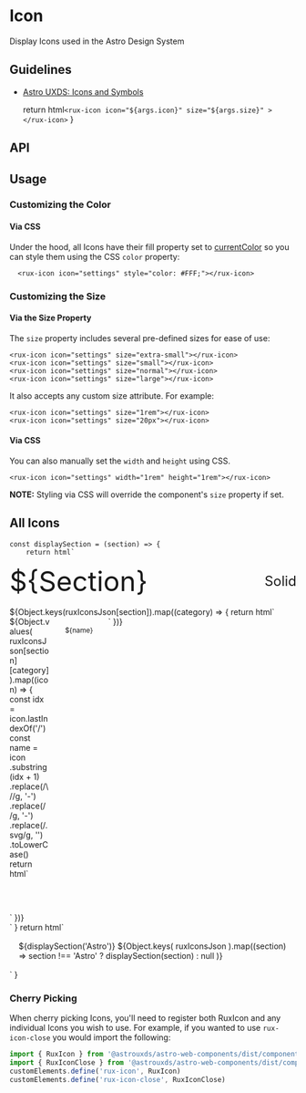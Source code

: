 

<Meta of={IconAndSymbolsStories} />

# Icon

Display Icons used in the Astro Design System

## Guidelines

*   [Astro UXDS: Icons and Symbols](https://astrouxds.com/ui-components/icons-and-symbols)

    return html`
        <rux-icon
            icon="${args.icon}"
            size="${args.size}"
        ></rux-icon>
    `
}

<Canvas>
  <Story of={IconAndSymbolsStories.Default_} />
</Canvas>

## API

<ArgsTable of="rux-icon" />

## Usage

### Customizing the Color

#### Via CSS

Under the hood, all Icons have their fill property set to [currentColor](https://css-tricks.com/cascading-svg-fill-color/)
so you can style them using the CSS `color` property:

```
  <rux-icon icon="settings" style="color: #FFF;"></rux-icon>
```

### Customizing the Size

#### Via the Size Property

The `size` property includes several pre-defined sizes for ease of use:

```
<rux-icon icon="settings" size="extra-small"></rux-icon>
<rux-icon icon="settings" size="small"></rux-icon>
<rux-icon icon="settings" size="normal"></rux-icon>
<rux-icon icon="settings" size="large"></rux-icon>
```

It also accepts any custom size attribute. For example:

```
<rux-icon icon="settings" size="1rem"></rux-icon>
<rux-icon icon="settings" size="20px"></rux-icon>
```

#### Via CSS

You can also manually set the `width` and `height` using CSS.

```
<rux-icon icon="settings" width="1rem" height="1rem"></rux-icon>
```

**NOTE:** Styling via CSS will override the component's `size` property if set.

## All Icons

    const displaySection = (section) => {
        return html`
<div class="icon__section">
    <div class="icon-group__header">
        ${section}
        <span class="icon-style">Solid</span>
    </div>
    ${Object.keys(ruxIconsJson[section]).map((category) => {
        return html`
            <div>
                <div class="icon-list">
                    ${Object.values(
                        ruxIconsJson[section][category]
                    ).map((icon) => {
                        const idx = icon.lastIndexOf('/')
                        const name = icon
                            .substring(idx + 1)
                            .replace(/\//g, '-')
                            .replace(/ /g, '-')
                            .replace(/.svg/g, '')
                            .toLowerCase()
                        return html`
                            <div class="icon">
                                <rux-icon
                                    size="normal"
                                    icon="${name}"
                                ></rux-icon>
                                <div class="icon-label">
                                    ${name}
                                </div>
                            </div>
                        `
                    })}
                </div>
                <div></div>
            </div>
        `
    })}
</div>
        `
    }
    return html`
<style>
    .icon {
        display: flex;
        flex-direction: column;
        align-items: center;
    }
    .icon-label {
        margin-top: 1rem;
        font-size: 0.75rem;
    }
    .icon-style {
        font-size: 1.5rem;
        margin-left: auto;
    }
    .icon-group__header {
        display: flex;
        align-items: center;
        font-size: 3rem;
        font-weight: 400;
        text-align: left;
        text-transform: capitalize;
        margin-bottom: 1rem;
    }
    .icon-list {
        display: grid;
        grid-template-columns: repeat(6, minmax(0, 1fr));
        grid-auto-rows: minmax(70px, auto);
        grid-gap: 1rem;
        padding-bottom: 60px;
    }
    .icon__wrapper {
        padding: 1rem;
    }
</style>
<div class="icon__wrapper">
    ${displaySection('Astro')} ${Object.keys(
        ruxIconsJson
    ).map((section) =>
        section !== 'Astro' ? displaySection(section) : null
    )}
</div>
    `
}

<Canvas>
  <Story of={IconAndSymbolsStories.AllIcons_} />
</Canvas>

### Cherry Picking

When cherry picking Icons, you'll need to register both RuxIcon and any individual Icons you wish to use.
For example, if you wanted to use `rux-icon-close` you would import the following:

```js
import { RuxIcon } from '@astrouxds/astro-web-components/dist/components/rux-icon'
import { RuxIconClose } from '@astrouxds/astro-web-components/dist/components/rux-icon-close'
customElements.define('rux-icon', RuxIcon)
customElements.define('rux-icon-close', RuxIconClose)
```
